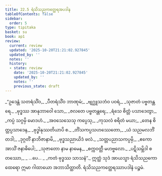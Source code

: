 ```yaml
---
title: 22.5 ရံသိသညကတ္ထေရအပဒါန
tableOfContents: false
sidebar:
  order: 5
type: tipitaka
basket: su
book: ap1
review:
  current: review
  updated: '2025-10-20T21:21:02.927845'
  updated_by: ''
  notes: ''
  history:
  - state: review
    date: '2025-10-20T21:21:02.927845'
    updated_by: ''
    notes: ''
    previous_state: draft
---
```



<DynamicBreadcrumb />


<ReviewStatus review={frontmatter.review} showDetails={true} />

<HypothesisAnnotation frontmatter={frontmatter} />

<Division number="21" book="ap1" e="ch" v="20" p="235">

<Paragraph number="2850" type="verses" book="ap1">
_“ဥဒေန္တံ သတရံသိံဝ,_  
_ပီတရံသိံဝ ဘာဏုမံ;_  
_ဗျဂ္ဃူသဘံဝ ပဝရံ,_  
_သုဇာတံ ပဗ္ဗတန္တရေ._  

</Paragraph>

</Division>
<Division number="22" book="ap1" e="ch" v="20" p="235">

<Paragraph number="2851" type="verses" book="ap1">
_ဗုဒ္ဓဿ အာနုဘာဝေါ သော,_  
_ဇလတေ ပဗ္ဗတန္တရေ;_  
_ရံသေ စိတ္တံ ပသာဒေတွာ,_  
_ကပ္ပံ သဂ္ဂမှိ မောဒဟံ._  

</Paragraph>

</Division>
<Division number="23" book="ap1" e="ch" v="20" p="235">

<Paragraph number="2852" type="verses" book="ap1">
_အဝသေသေသု ကပ္ပေသု,_  
_ကုသလံ စရိတံ မယာ;_  
_တေန စိတ္တပ္ပသာဒေန,_  
_ဗုဒ္ဓါနုဿတိယာပိ စ._  

</Paragraph>

</Division>
<Division number="24" book="ap1" e="ch" v="20" p="235">

<Paragraph number="2853" type="verses" book="ap1">
_တိံသကပ္ပသဟဿေတော,_  
_ယံ သညမလဘိံ တဒါ;_  
_ဒုဂ္ဂတိံ နာဘိဇာနာမိ,_  
_ဗုဒ္ဓသညာယိဒံ ဖလံ._  

</Paragraph>

</Division>
<Division number="25" book="ap1" e="ch" v="20" p="235">

<Paragraph number="2854" type="verses" book="ap1">
_သတ္တပညာသကပ္ပမှိ,_  
_ဧကော အာသိံ ဇနာဓိပေါ;_  
_သုဇာတော နာမ နာမေန,_  
_စက္ကဝတ္တီ မဟဗ္ဗလော._  

</Paragraph>

</Division>
<Division number="26" book="ap1" e="ch" v="20" p="235">

<Paragraph number="2855" type="verses" book="ap1">
_ပဋိသမ္ဘိဒါ စတဿော,_  
_ …ပေ… _  
_ကတံ ဗုဒ္ဓဿ သာသနံ”._  

</Paragraph>

<Paragraph number="2856" book="ap1">
ဣတ္ထံ သုဒံ အာယသ္မာ ရံသိသညကော ထေရော ဣမာ ဂါထာယော အဘာသိတ္ထာတိ.

</Paragraph>
</Division>

<Paragraph number="2857" type="center" book="ap1">
ရံသိသညကတ္ထေရဿာပဒါနံ ပဉ္စမံ.
</Paragraph>